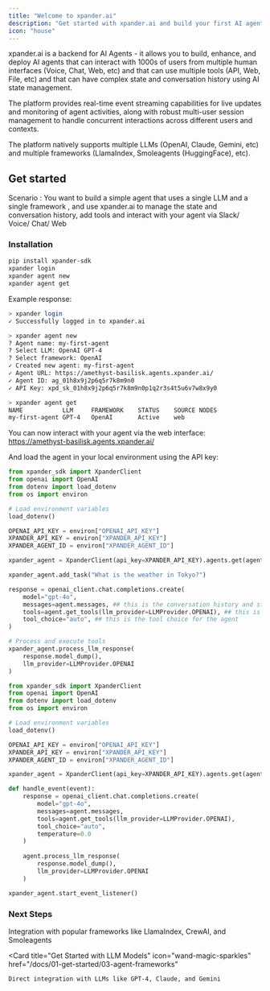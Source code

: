 ```yaml
---
title: "Welcome to xpander.ai"
description: "Get started with xpander.ai and build your first AI agent"
icon: "house"
---
```


xpander.ai is a backend for AI Agents - it allows you to build, enhance, and deploy AI agents that can interact with 1000s of users from multiple human interfaces (Voice, Chat, Web, etc) and that can use multiple tools (API, Web, File, etc) and that can have complex state and conversation history using AI state management.

The platform provides real-time event streaming capabilities for live updates and monitoring of agent activities, along with robust multi-user session management to handle concurrent interactions across different users and contexts.

The platform natively supports multiple LLMs (OpenAI, Claude, Gemini, etc) and multiple frameworks (LlamaIndex, Smoleagents (HuggingFace), etc).

## Get started

Scenario : You want to build a simple agent that uses a single LLM and a single framework , and use xpander.ai to manage the state and conversation history, add tools and interact with your agent via Slack/ Voice/ Chat/ Web

### Installation

```bash
pip install xpander-sdk
xpander login
xpander agent new
xpander agent get
```

Example response:
```bash
> xpander login
✓ Successfully logged in to xpander.ai

> xpander agent new
? Agent name: my-first-agent
? Select LLM: OpenAI GPT-4
? Select framework: OpenAI
✓ Created new agent: my-first-agent
✓ Agent URL: https://amethyst-basilisk.agents.xpander.ai/
✓ Agent ID: ag_01h8x9j2p6q5r7k8m9n0
✓ API Key: xpd_sk_01h8x9j2p6q5r7k8m9n0p1q2r3s4t5u6v7w8x9y0

> xpander agent get
NAME           LLM     FRAMEWORK    STATUS    SOURCE NODES
my-first-agent GPT-4   OpenAI       Active    web
```

You can now interact with your agent via the web interface: https://amethyst-basilisk.agents.xpander.ai/

And load the agent in your local environment using the API key:

<CodeGroup>

```python OpenAI Single Query
from xpander_sdk import XpanderClient
from openai import OpenAI
from dotenv import load_dotenv
from os import environ

# Load environment variables
load_dotenv()

OPENAI_API_KEY = environ["OPENAI_API_KEY"]
XPANDER_API_KEY = environ["XPANDER_API_KEY"]
XPANDER_AGENT_ID = environ["XPANDER_AGENT_ID"]

xpander_agent = XpanderClient(api_key=XPANDER_API_KEY).agents.get(agent_id=XPANDER_AGENT_ID)

xpander_agent.add_task("What is the weather in Tokyo?")

response = openai_client.chat.completions.create(
    model="gpt-4o",
    messages=agent.messages, ## this is the conversation history and state of the agent
    tools=agent.get_tools(llm_provider=LLMProvider.OPENAI), ## this is the list of tools available to the agent
    tool_choice="auto", ## this is the tool choice for the agent
)

# Process and execute tools
xpander_agent.process_llm_response(
    response.model_dump(), 
    llm_provider=LLMProvider.OPENAI
)
```

```python OpenAI Event Streaming
from xpander_sdk import XpanderClient
from openai import OpenAI
from dotenv import load_dotenv
from os import environ

# Load environment variables
load_dotenv()

OPENAI_API_KEY = environ["OPENAI_API_KEY"]
XPANDER_API_KEY = environ["XPANDER_API_KEY"]
XPANDER_AGENT_ID = environ["XPANDER_AGENT_ID"]

xpander_agent = XpanderClient(api_key=XPANDER_API_KEY).agents.get(agent_id=XPANDER_AGENT_ID)

def handle_event(event):
    response = openai_client.chat.completions.create(
        model="gpt-4o",
        messages=agent.messages,
        tools=agent.get_tools(llm_provider=LLMProvider.OPENAI),
        tool_choice="auto",
        temperature=0.0
    )
    
    agent.process_llm_response(
        response.model_dump(), 
        llm_provider=LLMProvider.OPENAI
    )

xpander_agent.start_event_listener()
```
</CodeGroup>

### Next Steps

<CardGroup cols={2}>
  <Card 
    title="Get started with Agent Frameworks" 
    icon="robot"
    href="/docs/01-get-started/02-llm-models"
  >
    Integration with popular frameworks like LlamaIndex, CrewAI, and Smoleagents
  </Card>

  <Card 
    title="Get Started with LLM Models" 
    icon="wand-magic-sparkles"
    href="/docs/01-get-started/03-agent-frameworks"
  >
    Direct integration with LLMs like GPT-4, Claude, and Gemini
  </Card>


</CardGroup>
